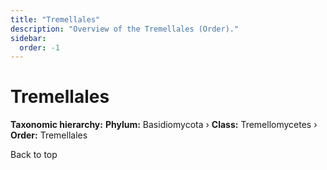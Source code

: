 ```yaml
---
title: "Tremellales"
description: "Overview of the Tremellales (Order)."
sidebar:
  order: -1
---
```



# Tremellales <Badge variant="note" text="Order" />

**Taxonomic hierarchy:** **Phylum:** Basidiomycota › **Class:** Tremellomycetes › **Order:** Tremellales

<LinkButton href="#top" variant="minimal" icon="arrow-up">
  Back to top
</LinkButton>

